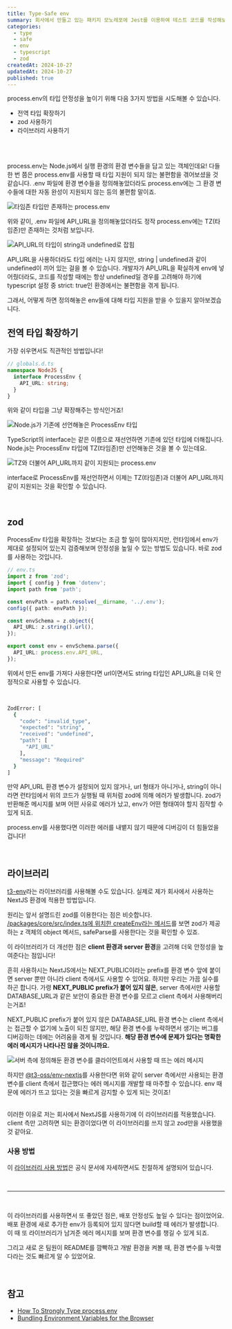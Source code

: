 ```yaml
---
title: Type-Safe env
summary: 회사에서 만들고 있는 패키지 모노레포에 Jest를 이용하여 테스트 코드를 작성해보았습니다.
categories:
  - type
  - safe
  - env
  - typescript
  - zod
createdAt: 2024-10-27
updatedAt: 2024-10-27
published: true
---
```


<Short />
process.env의 타입 안정성을 높이기 위해 다음 3가지 방법을 시도해볼 수 있습니다.

- 전역 타입 확장하기
- zod 사용하기
- 라이브러리 사용하기

<br />
<br />

<Long />

process.env는 Node.js에서 실행 환경의 환경 변수들을 담고 있는 객체인데요! 다들 한 번 쯤은 process.env를 사용할 때 타입 지원이 되지 않는 불편함을 겪어보셨을 것 같습니다. .env 파일에 환경 변수들을 정의해놓았더라도 process.env에는 그 환경 변수들에 대한 자동 완성이 지원되지 않는 등의 불편함 말이죠.

<Image src='/images/contents/posts/type-safe-env/process-env.png' alt='타임존 타입만 존재하는 process.env' />

위와 같이, .env 파일에 API_URL을 정의해놓았더라도 정작 process.env에는 TZ(타임존)만 존재하는 것처럼 보입니다.

<Image src='/images/contents/posts/type-safe-env/process-env-2.png' alt='API_URL의 타입이 string과 undefined로 잡힘' />

API_URL을 사용하더라도 타입 에러는 나지 않지만, string | undefined과 같이 undefined이 끼어 있는 걸을 볼 수 있습니다. 개발자가 API_URL을 확실하게 env에 넣어줬더라도, 코드를 작성할 때에는 항상 undefined일 경우를 고려해야 하기에 typescript 설정 중 strict: true인 환경에서는 불편함을 겪게 됩니다.

그래서, 어떻게 하면 정의해놓은 env들에 대해 타입 지원을 받을 수 있을지 알아보겠습니다.

## 전역 타입 확장하기

가장 쉬우면서도 직관적인 방법입니다!

```typescript
// globals.d.ts
namespace NodeJS {
  interface ProcessEnv {
    API_URL: string;
  }
}
```

위와 같이 타입을 그냥 확장해주는 방식인거죠!

<Image src='/images/contents/posts/type-safe-env/extend-type.png' alt='Node.js가 기존에 선언해놓은 ProcessEnv 타입' />

TypeScript의 interface는 같은 이름으로 재선언하면 기존에 있던 타입에 더해집니다. Node.js는 ProcessEnv 타입에 TZ(타임존)만 선언해놓은 것을 볼 수 있는데요.

<Image
  src='/images/contents/posts/type-safe-env/process-env-3.png'
  alt='TZ와 더불어 API_URL까지 같이 지원되는 process.env'
/>

interface로 ProcessEnv를 재선언하면서 이제는 TZ(타임존)과 더불어 API_URL까지 같이 지원되는 것을 확인할 수 있습니다.

<br />

## zod

ProcessEnv 타입을 확장하는 것보다는 조금 할 일이 많아지지만, 런타임에서 env가 제대로 설정되어 있는지 검증해보며 안정성을 높일 수 있는 방법도 있습니다. 바로 zod를 사용하는 것입니다.

```typescript
// env.ts
import z from 'zod';
import { config } from 'dotenv';
import path from 'path';

const envPath = path.resolve(__dirname, '../.env');
config({ path: envPath });

const envSchema = z.object({
  API_URL: z.string().url(),
});

export const env = envSchema.parse({
  API_URL: process.env.API_URL,
});
```

위에서 만든 env를 가져다 사용한다면 url이면서도 string 타입인 API_URL을 더욱 안정적으로 사용할 수 있습니다.

<br />

```bash
ZodError: [
  {
    "code": "invalid_type",
    "expected": "string",
    "received": "undefined",
    "path": [
      "API_URL"
    ],
    "message": "Required"
  }
]
```

만약 API_URL 환경 변수가 설정되어 있지 않거나, url 형태가 아니거나, string이 아니라면 런타임에서 위의 코드가 실행될 때 위처럼 zod에 의해 에러가 발생합니다. zod가 반환해준 메시지를 보며 어떤 사유로 에러가 났고, env가 어떤 형태여야 할지 짐작할 수 있게 되죠.

process.env를 사용했다면 이러한 에러를 내뱉지 않기 때문에 디버깅이 더 힘들었을 겁니다!

<br />

## 라이브러리

[t3-env](https://env.t3.gg/docs/introduction)라는 라이브러리를 사용해볼 수도 있습니다. 실제로 제가 회사에서 사용하는 NextJS 환경에 적용한 방법입니다.

원리는 앞서 설명드린 zod를 이용한다는 점은 비슷합니다. [/packages/core/src/index.ts에 위치한 createEnv라는 메서드](https://github.com/t3-oss/t3-env/blob/e7e21095e00a477e37608783defda5a6a99586d0/packages/core/src/index.ts#L215)를 보면 zod가 제공하는 z 객체의 object 메서드, safeParse를 사용한다는 것을 확인할 수 있죠.

이 라이브러리가 더 개선한 점은 **client 환경과 server 환경**을 고려해 더욱 안정성을 높여준다는 점입니다!

흔히 사용하시는 NextJS에서는 NEXT_PUBLIC이라는 prefix를 환경 변수 앞에 붙이면 server 뿐만 아니라 client 측에서도 사용할 수 있어요. 하지만 우리는 가끔 실수를 하곤 합니다. 가령 **NEXT_PUBLIC prefix가 붙어 있지 않은**, server 측에서만 사용할 DATABASE_URL과 같은 보안이 중요한 환경 변수를 모르고 client 측에서 사용해버리는거죠!

NEXT_PUBLIC prefix가 붙어 있지 않은 DATABASE_URL 환경 변수는 client 측에서는 접근할 수 없기에 노출이 되진 않지만, 해당 환경 변수를 누락하면서 생기는 버그를 디버깅하는 데에는 어려움을 겪게 될 것입니다. **해당 환경 변수에 문제가 있다는 명확한 에러 메시지가 나타나진 않을 것이니까요.**

<Image
  src='/images/contents/posts/type-safe-env/error-when-using-server-side-env.png'
  alt='서버 측에 정의해둔 환경 변수를 클라이언트에서 사용할 때 뜨는 에러 메시지'
/>

하지만 [@t3-oss/env-nextjs](https://env.t3.gg/docs/nextjs)를 사용한다면 위와 같이 server 측에서만 사용되는 환경 변수를 client 측에서 접근했다는 에러 메시지를 개발할 때 마주할 수 있습니다. env 때문에 에러가 뜨고 있다는 것을 빠르게 감지할 수 있게 되는 것이죠!

<br />

<MyThought>
  이러한 이유로 저는 회사에서 NextJS를 사용하기에 이 라이브러리를 적용했습니다. client 측만 고려하면 되는 환경이었다면
  이 라이브러리를 쓰지 않고 zod만을 사용했을 것 같아요.

</MyThought>

<br />

### 사용 방법

이 [라이브러리 사용 방법](https://env.t3.gg/docs/nextjs)은 공식 문서에 자세하면서도 친절하게 설명되어 있습니다.

<br />

---

<br />

이 라이브러리를 사용하면서 또 좋았던 점은, 배포 안정성도 높일 수 있다는 점이었어요. 배포 환경에 새로 추가한 env가 등록되어 있지 않다면 build할 때 에러가 발생합니다. 이 때 또 라이브러리가 남겨준 에러 메시지를 보며 환경 변수를 챙길 수 있게 되죠.

그리고 새로 온 팀원이 README를 깜빡하고 개발 환경을 켜볼 때, 환경 변수를 누락했다라는 것도 빠르게 알 수 있었어요.

<br />

## 참고

- [How To Strongly Type process.env](https://www.totaltypescript.com/how-to-strongly-type-process-env)
- [Bundling Environment Variables for the Browser](https://nextjs.org/docs/app/building-your-application/configuring/environment-variables#bundling-environment-variables-for-the-browser)
